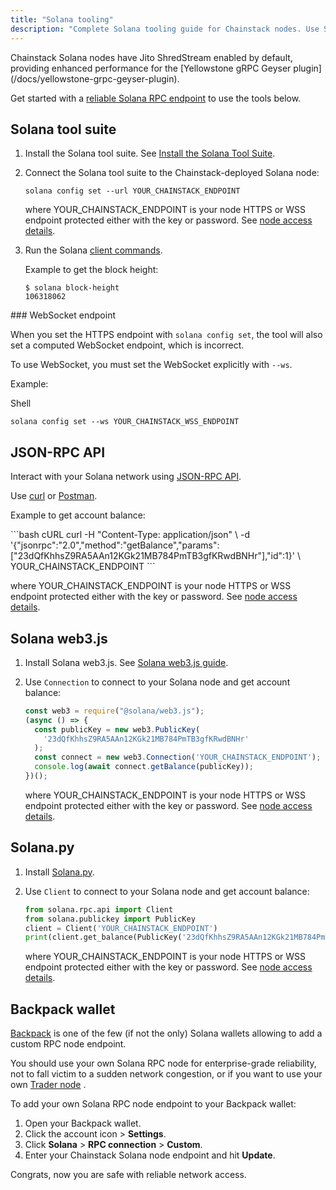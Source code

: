 ```yaml
---
title: "Solana tooling"
description: "Complete Solana tooling guide for Chainstack nodes. Use Solana CLI, web3.js, solana.py, JSON-RPC API, and Backpack wallet to interact with Solana blockchain."
---
```


<Note>
Chainstack Solana nodes have Jito ShredStream enabled by default, providing enhanced performance for the [Yellowstone gRPC Geyser plugin](/docs/yellowstone-grpc-geyser-plugin).
</Note>

Get started with a [reliable Solana RPC endpoint](https://chainstack.com/build-better-with-solana/) to use the tools below.

## Solana tool suite
1. Install the Solana tool suite. See [Install the Solana Tool Suite](https://docs.solana.com/cli/install-solana-cli-tools).

2. Connect the Solana tool suite to the Chainstack-deployed Solana node:

   ```shell
   solana config set --url YOUR_CHAINSTACK_ENDPOINT
   ```

   where YOUR_CHAINSTACK_ENDPOINT is your node HTTPS or WSS endpoint protected either with the key or password. See [node access details](/docs/manage-your-node#view-node-access-and-credentials).

3. Run the Solana [client commands](https://docs.solana.com/cli).

   Example to get the block height:

   ```shell
   $ solana block-height
   106318062
   ```
<Info>
  ### WebSocket endpoint

  When you set the HTTPS endpoint with `solana config set`, the tool will also set a computed WebSocket endpoint, which is incorrect.

  To use WebSocket, you must set the WebSocket explicitly with `--ws`.

  Example:

  Shell

  ```
  solana config set --ws YOUR_CHAINSTACK_WSS_ENDPOINT
  ```
</Info>

## JSON-RPC API

Interact with your Solana network using [JSON-RPC API](https://docs.solana.com/developing/clients/jsonrpc-api).

Use [curl](https://curl.haxx.se) or [Postman](https://www.getpostman.com).

Example to get account balance:

<CodeGroup>
  ```bash cURL
  curl -H "Content-Type: application/json" \
    -d '{"jsonrpc":"2.0","method":"getBalance","params":["23dQfKhhsZ9RA5AAn12KGk21MB784PmTB3gfKRwdBNHr"],"id":1}' \
    YOUR_CHAINSTACK_ENDPOINT
  ```
</CodeGroup>

where YOUR\_CHAINSTACK\_ENDPOINT is your node HTTPS or WSS endpoint protected either with the key or password. See [node access details](/docs/manage-your-node#view-node-access-and-credentials).

## Solana web3.js

1. Install Solana web3.js. See [Solana web3.js guide](https://docs.solana.com/developing/clients/javascript-api).

2. Use `Connection` to connect to your Solana node and get account balance:

   ```javascript
   const web3 = require("@solana/web3.js");
   (async () => {
     const publicKey = new web3.PublicKey(
       '23dQfKhhsZ9RA5AAn12KGk21MB784PmTB3gfKRwdBNHr'
     );
     const connect = new web3.Connection('YOUR_CHAINSTACK_ENDPOINT');
     console.log(await connect.getBalance(publicKey));
   })();
   ```

   where YOUR_CHAINSTACK_ENDPOINT is your node HTTPS or WSS endpoint protected either with the key or password. See [node access details](/docs/manage-your-node#view-node-access-and-credentials).
## Solana.py

1. Install [Solana.py](https://github.com/michaelhly/solana-py).

2. Use `Client` to connect to your Solana node and get account balance:

   ```python
   from solana.rpc.api import Client
   from solana.publickey import PublicKey
   client = Client('YOUR_CHAINSTACK_ENDPOINT')
   print(client.get_balance(PublicKey('23dQfKhhsZ9RA5AAn12KGk21MB784PmTB3gfKRwdBNHr')))
   ```

   where YOUR_CHAINSTACK_ENDPOINT is your node HTTPS or WSS endpoint protected either with the key or password. See [node access details](/docs/manage-your-node#view-node-access-and-credentials).
## Backpack wallet

[Backpack](https://backpack.app/) is one of the few (if not the only) Solana wallets allowing to add a custom RPC node endpoint.

You should use your own Solana RPC node for enterprise-grade reliability, not to fall victim to a sudden network congestion, or if you want to use your own [Trader node](/docs/warp-transactions) .

To add your own Solana RPC node endpoint to your Backpack wallet:

1. Open your Backpack wallet.
2. Click the account icon > **Settings**.
3. Click **Solana** > **RPC connection** > **Custom**.
4. Enter your Chainstack Solana node endpoint and hit **Update**.

Congrats, now you are safe with reliable network access.
